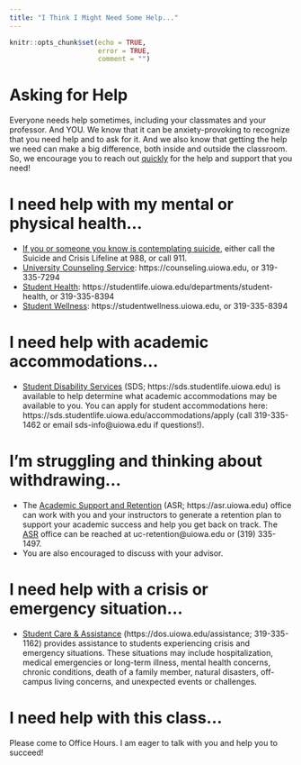 ```yaml
---
title: "I Think I Might Need Some Help..."
---
```


```r
knitr::opts_chunk$set(echo = TRUE,
                      error = TRUE,
                      comment = "")
```

# Asking for Help

Everyone needs help sometimes, including your classmates and your professor.
And YOU.
We know that it can be anxiety-provoking to recognize that you need help and to ask for it.
And we also know that getting the help we need can make a big difference, both inside and outside the classroom.
So, we encourage you to reach out <u>quickly</u> for the help and support that you need!

# I need help with my mental or physical health...

- <u>If you or someone you know is contemplating suicide</u>, either call the Suicide and Crisis Lifeline at 988, or call 911.
- [University Counseling Service](https://counseling.uiowa.edu): https://counseling.uiowa.edu, or 319-335-7294
- [Student Health](https://studentlife.uiowa.edu/departments/student-health): https://studentlife.uiowa.edu/departments/student-health, or 319-335-8394
- [Student Wellness](https://studentwellness.uiowa.edu): https://studentwellness.uiowa.edu, or 319-335-8394

# I need help with academic accommodations...

- [Student Disability Services](https://sds.studentlife.uiowa.edu) (SDS; https://sds.studentlife.uiowa.edu) is available to help determine what academic accommodations may be available to you.
You can apply for student accommodations here: https://sds.studentlife.uiowa.edu/accommodations/apply (call 319-335-1462 or email sds-info@uiowa.edu if questions!).

# I'm struggling and thinking about withdrawing...

- The [Academic Support and Retention](https://asr.uiowa.edu) (ASR; https://asr.uiowa.edu) office can work with you and your instructors to generate a retention plan to support your academic success and help you get back on track.
The [ASR](https://asr.uiowa.edu) office can be reached at uc-retention@uiowa.edu or (319) 335-1497.
- You are also encouraged to discuss with your advisor.

# I need help with a crisis or emergency situation...

- [Student Care & Assistance](https://dos.uiowa.edu/assistance) (https://dos.uiowa.edu/assistance; 319-335-1162) provides assistance to students experiencing crisis and emergency situations.
These situations may include hospitalization, medical emergencies or long-term illness, mental health concerns, chronic conditions, death of a family member, natural disasters, off-campus living concerns, and unexpected events or challenges.

# I need help with this class...

Please come to Office Hours.
I am eager to talk with you and help you to succeed!
